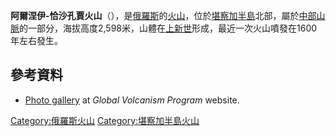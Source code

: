 {{Coord|56|41|33|N|159|38|42|E|display=title}}

'''阿爾涅伊-恰沙孔賈火山'''（{{lang-ru|Алней-Чашаконджа}}），是[[俄羅斯|俄羅斯]]的[[火山|火山]]，位於[[堪察加半島|堪察加半島]]北部，屬於[[中部山脈|中部山脈]]的一部分，海拔高度2,598米，山體在[[上新世|上新世]]形成，最近一次火山噴發在1600年左右發生。

==參考資料==
* [http://www.volcano.si.edu/world/volcano.cfm?vnum=1000-45-&volpage=photos Photo gallery] at ''Global Volcanism Program'' website.

{{Russia-geo-stub}}
[[Category:俄羅斯火山|Category:俄羅斯火山]]
[[Category:堪察加半島火山|Category:堪察加半島火山]]
